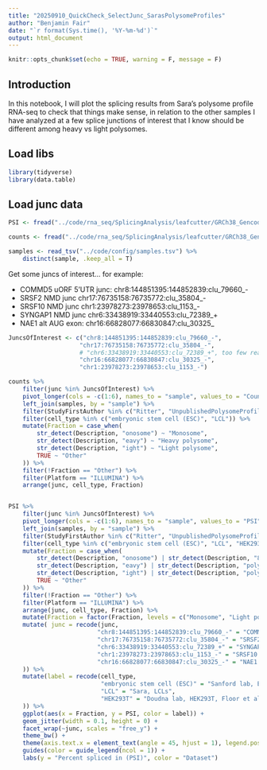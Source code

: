 ```yaml
---
title: "20250910_QuickCheck_SelectJunc_SarasPolysomeProfiles"
author: "Benjamin Fair"
date: "`r format(Sys.time(), '%Y-%m-%d')`"
output: html_document
---
```


```r
knitr::opts_chunk$set(echo = TRUE, warning = F, message = F)
```

## Introduction

In this notebook, I will plot the splicing results from Sara's polysome profile RNA-seq to check that things make sense, in relation to the other samples I have analyzed at a few splice junctions of interest that I know should be different among heavy vs light polysomes.


## Load libs

```r
library(tidyverse)
library(data.table)
```

## Load junc data

```r

PSI <- fread("../code/rna_seq/SplicingAnalysis/leafcutter/GRCh38_GencodeRelease44Comprehensive/juncTableBeds/PSI.sorted.bed.gz")

counts <- fread("../code/rna_seq/SplicingAnalysis/leafcutter/GRCh38_GencodeRelease44Comprehensive/juncTableBeds/JuncCounts.sorted.bed.gz")

samples <- read_tsv("../code/config/samples.tsv") %>%
    distinct(sample, .keep_all = T)

```

Get some juncs of interest... for example:

- COMMD5 uORF 5'UTR junc: chr8:144851395:144852839:clu_79660_-
- SRSF2 NMD junc chr17:76735158:76735772:clu_35804_-
- SRSF10 NMD junc chr1:23978273:23978653:clu_1153_-
- SYNGAP1 NMD junc chr6:33438919:33440553:clu_72389_+
- NAE1 alt AUG exon: chr16:66828077:66830847:clu_30325_

```r
JuncsOfInterest <- c("chr8:144851395:144852839:clu_79660_-",
                    "chr17:76735158:76735772:clu_35804_-",
                    # "chr6:33438919:33440553:clu_72389_+", too few reads in Sara's data
                    "chr16:66828077:66830847:clu_30325_-",
                    "chr1:23978273:23978653:clu_1153_-")

counts %>%
    filter(junc %in% JuncsOfInterest) %>%
    pivot_longer(cols = -c(1:6), names_to = "sample", values_to = "Counts") %>%
    left_join(samples, by = "sample") %>%
    filter(StudyFirstAuthor %in% c("Ritter", "UnpublishedPolysomeProfiling")) %>%
    filter(cell_type %in% c("embryonic stem cell (ESC)", "LCL")) %>%
    mutate(Fraction = case_when(
        str_detect(Description, "onosome") ~ "Monosome",
        str_detect(Description, "eavy") ~ "Heavy polysome",
        str_detect(Description, "ight") ~ "Light polysome",
        TRUE ~ "Other"
    )) %>%
    filter(!Fraction == "Other") %>%
    filter(Platform == "ILLUMINA") %>%
    arrange(junc, cell_type, Fraction)


PSI %>%
    filter(junc %in% JuncsOfInterest) %>%
    pivot_longer(cols = -c(1:6), names_to = "sample", values_to = "PSI") %>%
    left_join(samples, by = "sample") %>%
    filter(StudyFirstAuthor %in% c("Ritter", "UnpublishedPolysomeProfiling", "Floor")) %>%
    filter(cell_type %in% c("embryonic stem cell (ESC)", "LCL", "HEK293T")) %>%
    mutate(Fraction = case_when(
        str_detect(Description, "onosome") | str_detect(Description, "80S_rep") ~ "Monosome",
        str_detect(Description, "eavy") | str_detect(Description, "poly[5678]") ~ "Heavy polysome",
        str_detect(Description, "ight") | str_detect(Description, "poly[234]") ~ "Light polysome",
        TRUE ~ "Other"
    )) %>%
    filter(!Fraction == "Other") %>%
    filter(Platform == "ILLUMINA") %>%
    arrange(junc, cell_type, Fraction) %>%
    mutate(Fraction = factor(Fraction, levels = c("Monosome", "Light polysome", "Heavy polysome"))) %>%
    mutate( junc = recode(junc,
                         "chr8:144851395:144852839:clu_79660_-" = "COMMD5 uORF junc",
                         "chr17:76735158:76735772:clu_35804_-" = "SRSF2 NMD junc",
                         "chr6:33438919:33440553:clu_72389_+" = "SYNGAP1 NMD junc",
                         "chr1:23978273:23978653:clu_1153_-" = "SRSF10 NMD junc",
                         "chr16:66828077:66830847:clu_30325_-" = "NAE1 alt AUG exon junc"
    )) %>%
    mutate(label = recode(cell_type,
                          "embryonic stem cell (ESC)" = "Sanford lab, ESCs, Ritter et al ",
                          "LCL" = "Sara, LCLs",
                          "HEK293T" = "Doudna lab, HEK293T, Floor et al"
    )) %>%
    ggplot(aes(x = Fraction, y = PSI, color = label)) +
    geom_jitter(width = 0.1, height = 0) +
    facet_wrap(~junc, scales = "free_y") +
    theme_bw() +
    theme(axis.text.x = element_text(angle = 45, hjust = 1), legend.position = "bottom") +
    guides(color = guide_legend(ncol = 1)) +
    labs(y = "Percent spliced in (PSI)", color = "Dataset")

    
    
```
